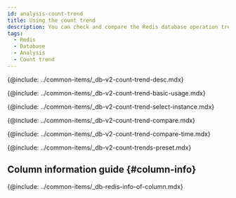 ```yaml
---
id: analysis-count-trend
title: Using the count trend
description: You can check and compare the Redis database operation trends.
tags:
  - Redis
  - Database
  - Analysis
  - Count trend
---
```


<!-- description-->

{@include: ../common-items/_db-v2-count-trend-desc.mdx}

<!-- ## 기본 화면 안내-->

{@include: ../common-items/_db-v2-count-trend-basic-usage.mdx} 

<!-- ### 비교 대상 선택하기-->

{@include: ../common-items/_db-v2-count-trend-select-instance.mdx} 

<!-- ### 액티브 세션 정보 비교하기-->

{@include: ../common-items/_db-v2-count-trend-compare.mdx} 

<!-- ### 특정 시간 비교하기-->

{@include: ../common-items/_db-v2-count-trend-compare-time.mdx} 

<!--## 프리셋-->

{@include: ../common-items/_db-v2-count-trends-preset.mdx} 

## Column information guide {#column-info}

{@include: ../common-items/_db-redis-info-of-column.mdx}  
